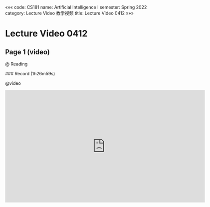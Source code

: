 «««
code: CS181
name: Artificial Intelligence I
semester: Spring 2022
category: Lecture Video 教学视频
title: Lecture Video 0412
»»»

# Lecture Video 0412

## Page 1 (video)

@ Reading

<div class="markdown-body">
### Record (1h26m59s)
</div>

@video

<iframe src="https://sbfull.com/e/pevyd8vved1r.html" frameborder=0 marginwidth=0 marginheight=0 scrolling=no width=640 height=360 allowfullscreen></iframe>


